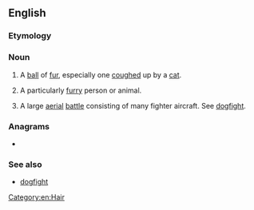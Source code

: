 ==English==

===Etymology===
{{compound|en|fur|ball}}

===Noun===
{{en-noun}}

# A [[ball]] of [[fur]], especially one [[cough]]ed up by a [[cat]].
# {{lb|en|informal}} A particularly [[furry]] person or animal.
# {{lb|en|military|slang}} A large [[aerial]] [[battle]] consisting of many fighter aircraft. See [[dogfight]].

===Anagrams===
* {{anagrams|en|full bar}}

[[Category:en:Hair]]

===See also===
* [[dogfight]]